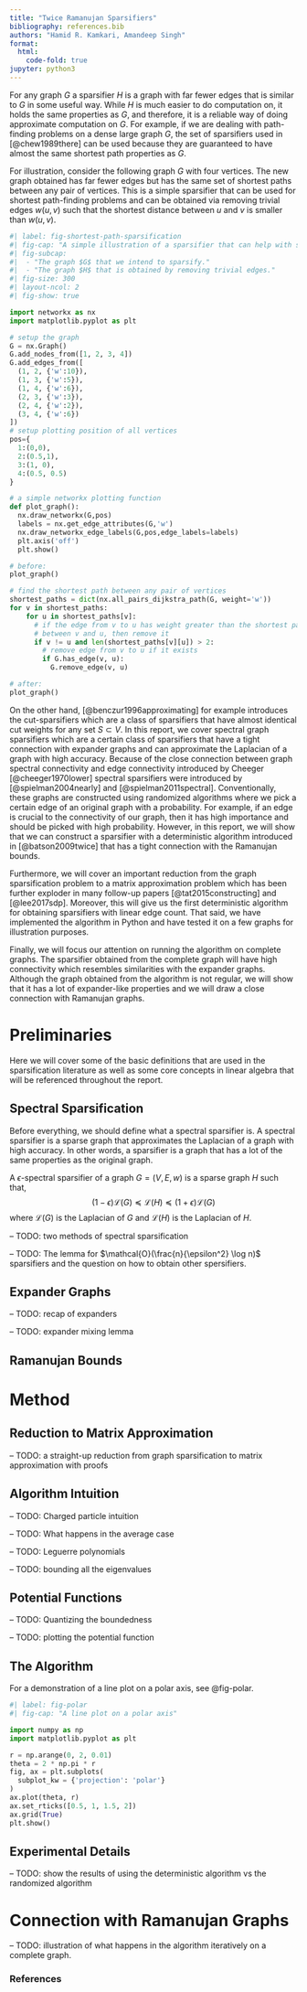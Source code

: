 ```yaml
---
title: "Twice Ramanujan Sparsifiers"
bibliography: references.bib
authors: "Hamid R. Kamkari, Amandeep Singh"
format:
  html:
    code-fold: true
jupyter: python3
---
```


For any graph $G$ a sparsifier $H$ is a graph with far fewer edges that is similar to $G$ in some useful way. While $H$ is much easier to do computation on, it holds the same properties as $G$, and therefore, it is a reliable way of doing approximate computation on $G$. For example, if we are dealing with path-finding problems on a dense large graph $G$, the set of sparsifiers used in [@chew1989there] can be used because they are guaranteed to have almost the same shortest path properties as $G$.

For illustration, consider the following graph $G$ with four vertices. The new graph obtained has far fewer edges but has the same set of shortest paths between any pair of vertices. This is a simple sparsifier that can be used for shortest path-finding problems and can be obtained via removing trivial edges $w(u,v)$ such that the shortest distance between $u$ and $v$ is smaller than $w(u,v)$.

```python
#| label: fig-shortest-path-sparsification
#| fig-cap: "A simple illustration of a sparsifier that can help with shortest path problems."
#| fig-subcap: 
#|  - "The graph $G$ that we intend to sparsify."
#|  - "The graph $H$ that is obtained by removing trivial edges."
#| fig-size: 300
#| layout-ncol: 2
#| fig-show: true

import networkx as nx
import matplotlib.pyplot as plt

# setup the graph
G = nx.Graph()
G.add_nodes_from([1, 2, 3, 4])
G.add_edges_from([
  (1, 2, {'w':10}),
  (1, 3, {'w':5}),
  (1, 4, {'w':6}), 
  (2, 3, {'w':3}), 
  (2, 4, {'w':2}), 
  (3, 4, {'w':6})
])
# setup plotting position of all vertices
pos={
  1:(0,0),
  2:(0.5,1),
  3:(1, 0),
  4:(0.5, 0.5)
}

# a simple networkx plotting function
def plot_graph():
  nx.draw_networkx(G,pos)
  labels = nx.get_edge_attributes(G,'w')
  nx.draw_networkx_edge_labels(G,pos,edge_labels=labels)
  plt.axis('off')
  plt.show()

# before:
plot_graph()

# find the shortest path between any pair of vertices
shortest_paths = dict(nx.all_pairs_dijkstra_path(G, weight='w'))
for v in shortest_paths:
    for u in shortest_paths[v]:
      # if the edge from v to u has weight greater than the shortest path
      # between v and u, then remove it
      if v != u and len(shortest_paths[v][u]) > 2:
        # remove edge from v to u if it exists
        if G.has_edge(v, u):
          G.remove_edge(v, u)

# after:
plot_graph()

```

On the other hand, [@benczur1996approximating] for example introduces the cut-sparsifiers which are a class of sparsifiers that have almost identical cut weights for any set $S \subset V$.
In this report, we cover spectral graph sparsifiers which are a certain class of sparsifiers that have a tight connection with expander graphs and can approximate the Laplacian of a graph with high accuracy. Because of the close connection between graph spectral connectivity and edge connectivity introduced by Cheeger [@cheeger1970lower] spectral sparsifiers were introduced by [@spielman2004nearly] and  [@spielman2011spectral]. Conventionally, these graphs are constructed using randomized algorithms where we pick a certain edge of an original graph with a probability. For example, if an edge is crucial to the connectivity of our graph, then it has high importance and should be picked with high probability. However, in this report, we will show that we can construct a sparsifier with a deterministic algorithm introduced in [@batson2009twice] that has a tight connection with the Ramanujan bounds.

Furthermore, we will cover an important reduction from the graph sparsification problem to a matrix approximation problem which has been further exploder in many follow-up papers [@tat2015constructing] and [@lee2017sdp]. Moreover, this will give us the first deterministic algorithm for obtaining sparsifiers with linear edge count. That said, we have implemented the algorithm in Python and have tested it on a few graphs for illustration purposes. 

Finally, we will focus our attention on running the algorithm on complete graphs. The sparsifier obtained from the complete graph will have high connectivity which resembles similarities with the expander graphs. Although the graph obtained from the algorithm is not regular, we will show that it has a lot of expander-like properties and we will draw a close connection with Ramanujan graphs.


# Preliminaries

Here we will cover some of the basic definitions that are used in the sparsification literature as well as some core concepts in linear algebra that will be referenced throughout the report.

## Spectral Sparsification

Before everything, we should define what a spectral sparsifier is. A spectral sparsifier is a sparse graph that approximates the Laplacian of a graph with high accuracy. In other words, a sparsifier is a graph that has a lot of the same properties as the original graph.

::: {#def-spectral-sparsification}
A $\epsilon$-spectral sparsifier of a graph $G = (V, E, w)$ is a sparse graph $H$ such that,
$$(1 - \epsilon) \mathcal{L}(G) \preceq \mathcal{L}(H) \preceq (1 + \epsilon) \mathcal{L}(G)$$
where $\mathcal{L}(G)$ is the Laplacian of $G$ and $\mathcal{L}(H)$ is the Laplacian of $H$. 
:::

-- TODO: two methods of spectral sparsification

-- TODO: The lemma for $\mathcal{O}(\frac{n}{\epsilon^2} \log n)$ sparsifiers and the question on how to obtain other spersifiers.

## Expander Graphs

-- TODO: recap of expanders

-- TODO: expander mixing lemma

## Ramanujan Bounds

# Method

## Reduction to Matrix Approximation

-- TODO: a straight-up reduction from graph sparsification to matrix approximation with proofs

## Algorithm Intuition

-- TODO: Charged particle intuition

-- TODO: What happens in the average case

-- TODO: Leguerre polynomials

-- TODO: bounding all the eigenvalues

## Potential Functions

-- TODO: Quantizing the boundedness

-- TODO: plotting the potential function

## The Algorithm
For a demonstration of a line plot on a polar axis, see @fig-polar.

```python
#| label: fig-polar
#| fig-cap: "A line plot on a polar axis"

import numpy as np
import matplotlib.pyplot as plt

r = np.arange(0, 2, 0.01)
theta = 2 * np.pi * r
fig, ax = plt.subplots(
  subplot_kw = {'projection': 'polar'} 
)
ax.plot(theta, r)
ax.set_rticks([0.5, 1, 1.5, 2])
ax.grid(True)
plt.show()
```

## Experimental Details

-- TODO: show the results of using the deterministic algorithm vs the randomized algorithm

# Connection with Ramanujan Graphs

-- TODO: illustration of what happens in the algorithm iteratively on a complete graph.

### References

::: {#refs}
:::
